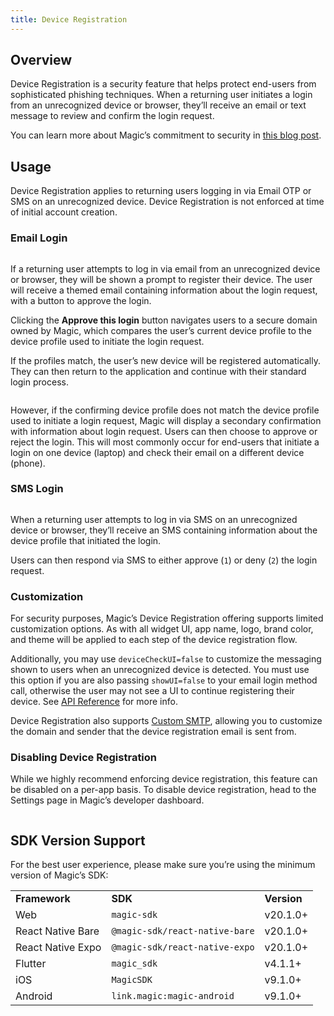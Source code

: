 ```yaml
---
title: Device Registration
---
```


## Overview

Device Registration is a security feature that helps protect end-users from sophisticated phishing techniques. When a returning user initiates a login from an unrecognized device or browser, they’ll receive an email or text message to review and confirm the login request.

You can learn more about Magic’s commitment to security in [this blog post](https://magic.link/posts/magic-commitment-product-security).

## Usage

Device Registration applies to returning users logging in via Email OTP or SMS on an unrecognized device. Device Registration is not enforced at time of initial account creation.

### Email Login

<Frame>
  <img src="/images/Device-Reg-(Same-Device).webp" alt="" />
</Frame>

If a returning user attempts to log in via email from an unrecognized device or browser, they will be shown a prompt to register their device. The user will receive a themed email containing information about the login request, with a button to approve the login.

Clicking the **Approve this login** button navigates users to a secure domain owned by Magic, which compares the user’s current device profile to the device profile used to initiate the login request.

If the profiles match, the user’s new device will be registered automatically. They can then return to the application and continue with their standard login process.

<Frame>
  <img src="/images/Device-Reg-(Mismatch).webp" alt="" />
</Frame>

However, if the confirming device profile does not match the device profile used to initiate a login request, Magic will display a secondary confirmation with information about login request. Users can then choose to approve or reject the login. This will most commonly occur for end-users that initiate a login on one device (laptop) and check their email on a different device (phone).

### SMS Login

<Frame>
  <img src="/images/Device-Reg-(SMS).webp" alt="" />
</Frame>

When a returning user attempts to log in via SMS on an unrecognized device or browser, they’ll receive an SMS containing information about the device profile that initiated the login.

Users can then respond via SMS to either approve (`1`) or deny (`2`) the login request.

### Customization

For security purposes, Magic’s Device Registration offering supports limited customization options. As with all widget UI, app name, logo, brand color, and theme will be applied to each step of the device registration flow.

Additionally, you may use `deviceCheckUI=false` to customize the messaging shown to users when an unrecognized device is detected. You must use this option if you are also passing `showUI=false` to your email login method call, otherwise the user may not see a UI to continue registering their device. See [API Reference](/docs/embedded-wallet/api/client-side-sdks/javascript#loginwithemailotp) for more info.

Device Registration also supports [Custom SMTP](docs/embedded-wallet/authentication/customization/custom-smtp), allowing you to customize the domain and sender that the device registration email is sent from.

### Disabling Device Registration

While we highly recommend enforcing device registration, this feature can be disabled on a per-app basis. To disable device registration, head to the Settings page in Magic’s developer dashboard.

<Frame>
  <img src="/images/device-reg-toggle.webp" alt="" />
</Frame>

## SDK Version Support

For the best user experience, please make sure you’re using the minimum version of Magic’s SDK:

|                   |                                |             |
| ----------------- | ------------------------------ | ----------- |
| **Framework**     | **SDK**                        | **Version** |
| Web               | `magic-sdk`                    | v20.1.0+    |
| React Native Bare | `@magic-sdk/react-native-bare` | v20.1.0+    |
| React Native Expo | `@magic-sdk/react-native-expo` | v20.1.0+    |
| Flutter           | `magic_sdk`                    | v4.1.1+     |
| iOS               | `MagicSDK`                     | v9.1.0+     |
| Android           | `link.magic:magic-android`     | v9.1.0+     |
